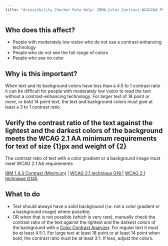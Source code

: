 ```yaml
---
title: "Accessibility Checker Rule Help: IBMA_Color_Contrast_WCAG2AA_PV"
---
```


<div className="toolHelp">
<Row>
<Column colLg={5} colMd={3} colSm={4} className="toolLeft">

## Who does this affect?

* People with moderately low vision who do not use a contrast-enhancing technology 
* People who do not see the full range of colors 
* People who see no color

## Why is this important?

When text and its background colors have less than a 4.5 to 1 contrast ratio it can be difficult for people with moderately low vision to read the text without a contrast-enhancing technology. For larger text of 18 point or more, or bold 14 point text, the text and background colors must give at least a 3 to 1 contrast ratio.

</Column>
<Column colLg={11} colMd={5} colSm={4} className="toolMain">

<div id="locLevel"></div>

## Verify the contrast ratio of the text against the lightest and the darkest colors of the background meets the WCAG 2.1 AA minimum requirements for text of size {1}px and weight of {2} 
The contrast ratio of text with a color gradient or a background image must meet WCAG 2.1 AA requirements 

[IBM 1.4.3 Contrast (Minimum)](http://www.ibm.com/able/guidelines/ci162/contrast.html) | [WCAG 2.1 technique G18 ](https://www.w3.org/WAI/WCAG21/Techniques/general/G18) | [WCAG 2.1 technique G145 ](https://www.w3.org/WAI/WCAG21/Techniques/general/G145)


<div id="locSnippet"></div>

## What to do

* Text should always have a solid background (i.e. not a color gradient or a background image) where possible;
* OR when that is not possible (which is very rare), manually check the contrast ratio of the text against the lightest and the darkest colors of the background with a [Color Contrast Analyzer](https://www.ibm.com/able/toolkit/verify/manual/#color). For regular text it must be at least 4.5:1. For large text at least 18 point or at least 14 point when bold, the contrast ratio must be at least 3:1. If less, adjust the colors.


</Column>
</Row>
</div>

